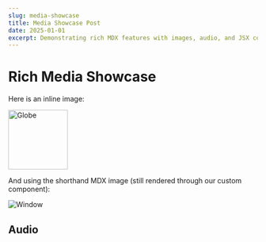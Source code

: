 ```yaml
---
slug: media-showcase
title: Media Showcase Post
date: 2025-01-01
excerpt: Demonstrating rich MDX features with images, audio, and JSX components.
---
```


# Rich Media Showcase

Here is an inline image:

<img src="/globe.svg" alt="Globe" width="120" />

And using the shorthand MDX image (still rendered through our custom component):

![Window](/window.svg)

## Audio

<Audio src="/sample-audio.mp3" />

> Note: Add a file named `sample-audio.mp3` into `public/` for this to play.

## JSX Logic

{/** Simple live JSX logic inside MDX */}

{(() => {
  const now = new Date();
  return <p>Current date rendered via inline JS: <strong>{now.getDate()}/{now.getMonth() + 1}/{now.getFullYear()}</strong></p>;
})()}

## Code Block

```ts
function greet(name: string) {
  return `Hello ${name}!`;
}
```

Raw HTML (allowed via rehype-raw):

<div style={{padding:'1rem',border:'1px solid var(--border)',borderRadius:'8px'}}>
  <em>Custom styled HTML container.</em>
</div>

